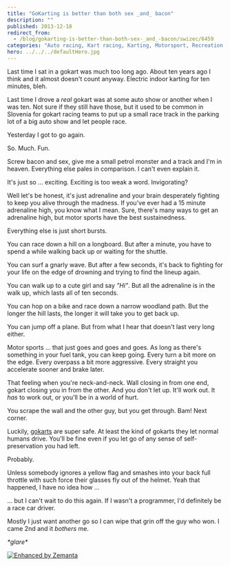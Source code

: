 ```yaml
---
title: "GoKarting is better than both sex _and_ bacon"
description: ""
published: 2013-12-18
redirect_from:
  - /blog/gokarting-is-better-than-both-sex-_and_-bacon/swizec/6459
categories: "Auto racing, Kart racing, Karting, Motorsport, Recreation and Sports, Sports, Travel + Events"
hero: ../../../defaultHero.jpg
---
```


Last time I sat in a gokart was much too long ago. About ten years ago I think and it almost doesn't count anyway. Electric indoor karting for ten minutes, bleh.

Last time I drove a _real_ gokart was at some auto show or another when I was ten. Not sure if they still have those, but it used to be common in Slovenia for gokart racing teams to put up a small race track in the parking lot of a big auto show and let people race.

Yesterday I got to go again.

So. Much. Fun.

Screw bacon and sex, give me a small petrol monster and a track and I'm in heaven. Everything else pales in comparison. I can't even explain it.

It's just so ... exciting. Exciting is too weak a word. Invigorating?

Well let's be honest, it's just adrenaline and your brain desperately fighting to keep you alive through the madness. If you've ever had a 15 minute adrenaline high, you know what I mean. Sure, there's many ways to get an adrenaline high, but motor sports have the best sustainedness.

Everything else is just short bursts.

You can race down a hill on a longboard. But after a minute, you have to spend a while walking back up or waiting for the shuttle.

You can surf a gnarly wave. But after a few seconds, it's back to fighting for your life on the edge of drowning and trying to find the lineup again.

You can walk up to a cute girl and say _"Hi"_. But all the adrenaline is in the walk up, which lasts all of ten seconds.

You can hop on a bike and race down a narrow woodland path. But the longer the hill lasts, the longer it will take you to get back up.

You can jump off a plane. But from what I hear that doesn't last very long either.

Motor sports ... that just goes and goes and goes. As long as there's something in your fuel tank, you can keep going. Every turn a bit more on the edge. Every overpass a bit more aggressive. Every straight you accelerate sooner and brake later.

That feeling when you're neck-and-neck. Wall closing in from one end, gokart closing you in from the other. And you don't let up. It'll work out. It _has_ to work out, or you'll be in a world of hurt.

You scrape the wall and the other guy, but you get through. Bam! Next corner.

Luckily, [gokarts](http://en.wikipedia.org/wiki/Kart_racing "Kart racing") are super safe. At least the kind of gokarts they let normal humans drive. You'll be fine even if you let go of any sense of self-preservation you had left.

Probably.

Unless somebody ignores a yellow flag and smashes into your back full throttle with such force their glasses fly out of the helmet. Yeah that happened, I have no idea how ...

... but I can't wait to do this again. If I wasn't a programmer, I'd definitely be a race car driver.

Mostly I just want another go so I can wipe that grin off the guy who won. I came 2nd and it _bothers_ me.

_\*glare\*_

[![Enhanced by Zemanta](http://img.zemanta.com/zemified_e.png?x-id=ca188068-6110-4ca3-abca-9ae9834888f1)](http://www.zemanta.com/?px "Enhanced by Zemanta")
